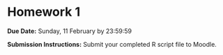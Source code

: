 # Homework 1 {.unnumbered}

**Due Date:** Sunday, 11 February by 23:59:59

**Submission Instructions:** Submit your completed R script file to Moodle.
